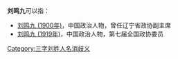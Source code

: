 '''刘鸣九'''可以指：
* [[刘鸣九_(1900年)|刘鸣九 (1900年)]]，中国政治人物，曾任辽宁省政协副主席
* [[刘鸣九_(1919年)|刘鸣九 (1919年)]]，中国政治人物，第七届全国政协委员

{{disambig}}

[[Category:三字刘姓人名消歧义|Category:三字刘姓人名消歧义]]